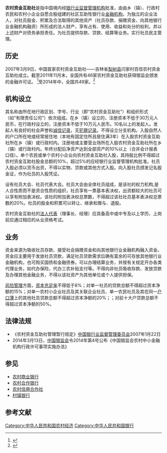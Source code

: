 '''农村资金互助社'''是指中国境内经[[中国银行业监督管理委员会|银行业监督管理机构]]批准，由由乡（镇）、行政村农民和农村小企业自愿合股组建的社区互助性银行业[[金融机构|金融机构]]，为独立的企业法人，对社员股金、积累及合法取得的其他资产（社员存款、捐赠资金、向其他银行业金融机构融资）所形成的法人财产，享有占有、使用、收益和处分的权利，并以上述财产对债务承担责任。为社员提供存款、贷款、结算等业务。实行社员民主管理。
==历史==
2007年3月9日，中国首家农村资金互助社——吉林省[[梨树县|梨树县]]闫家村百信农村资金互助社成立。截至2011年11月末，全国共有46家农村资金互助社获得银监会颁发的金融许可证。 <ref>{{Cite web |url=http://bank.hexun.com/2011-12-21/136535776.html |title=“农村资金互助社蹉跎三年”，《银行家》2011年12月21日，作者：谢勇模  |access-date=2014-10-13 |archive-date=2019-05-13 |archive-url=https://web.archive.org/web/20190513192510/http://bank.hexun.com/2011-12-21/136535776.html }}</ref>至2014年中，全国共49家。<ref>{{Cite web |url=http://finance.ifeng.com/a/20140925/13145992_0.shtml |title=“农村资金互助社样本：村民银行好在小而稳”， 《人民日报》2014年09月25日  |accessdate=2014年10月13日 |archive-date=2019年5月14日 |archive-url=https://web.archive.org/web/20190514162130/http://finance.ifeng.com/a/20140925/13145992_0.shtml |dead-url=no }}</ref>
==机构设立==
其名称由所在地行政区划、字号、行业（即“农村资金互助社”）和组织形式（如“有限责任公司”）依次组成。在乡（镇）设立的，注册资本不低于30万元人民币，在行政村设立的，注册资本不低于10万元人民币。10名以上的发起人。发起人有良好的社会声誉和[[诚信记录|诚信记录]]，无[[犯罪记录|犯罪记录]]。不得设立分支机构。入股自然人的户口所在地或经常居住地（本地有固定住所且居住满3年）在入股农村资金互助社所在乡（镇）或行政村内。注册地或主要营业场所在入股农村资金互助社所在乡（镇）或行政村内。年终分配后净资产达到全部资产的10%以上（合并会计报表口径）。单个农民或单个农村小企业向农村资金互助社入股，其持股比例不得超过农村资金互助社股金总额的10%，超过5%的应经银行业监督管理机构批准。社员入股必须以货币出资，不得以实物、贷款或其他方式入股。向入股社员颁发记名股金证，作为社员的入股凭证。

设有社员大会、社员代表大会。社员大会由全体社员组成，是该社的权力机构,是人合性质而不是资合性质的组织，社员享有一票基本表决权，出资额较大的社员可以享有附加表决权。该社的附加表决权总票数，不得超过该社社员基本表决权总票数的20%。社员的股金和积累可以转让、继承和赠与、退股。

农村资金互助社的[[法人代表|法人代表]]（理事长、经理）应具备高中或中专及以上学历，上岗前应通过相应的从业资格考试。
==业务==
资金来源为吸收社员存款、接受社会捐赠资金和向其他银行业金融机构融入资金。资金应主要用于发放社员贷款，满足社员贷款需求后确有富余的可存放其他银行业金融机构，也可购买国债和金融债券。可以办理结算业务，并按有关规定开办各类代理业务，如代办保险，代办三农补贴支付等。不得向非社员吸收存款、发放贷款及办理其他金融业务，不得以该社资产为其他单位或个人提供担保。

[[风险管理|风险管理]]方面，[[资本充足率|资本充足率]]不得低于8%；对单一社员的贷款总额不得超过资本净额的15%；对单一农村小企业社员及其关联企业社员、单一农民社员及其在同一[[户口薄|户口薄]]上的其他社员贷款总额不得超过资本净额的20%；；对前十大户贷款总额不得超过资本净额的50%。        
==法律法规== 
*《农村资金互助社管理暂行规定》[[中国银行业监督管理委员会|中国银行业监督管理委员会]]2007年1月22日
*2014年3月13日，[[中国银监会|中国银监会]]令2014年第4号公布《中国银监会农村中小金融机构行政许可事项实施办法》
==参见==
*[[农村商业银行|农村商业银行]]
*[[农村合作银行|农村合作银行]]
*[[农村信用合作社|农村信用合作社]]
*[[村镇银行|村镇银行]]
==参考文献==
<references/>
[[Category:中华人民共和国农村经济|Category:中华人民共和国农村经济]]
[[Category:中华人民共和国银行|Category:中华人民共和国银行]]